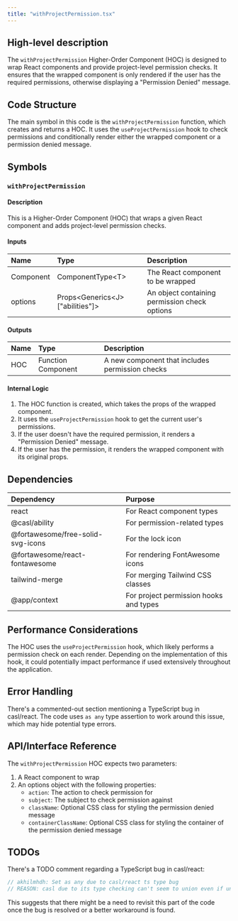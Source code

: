 ```yaml
---
title: "withProjectPermission.tsx"
---
```


## High-level description
The `withProjectPermission` Higher-Order Component (HOC) is designed to wrap React components and provide project-level permission checks. It ensures that the wrapped component is only rendered if the user has the required permissions, otherwise displaying a "Permission Denied" message.

## Code Structure
The main symbol in this code is the `withProjectPermission` function, which creates and returns a HOC. It uses the `useProjectPermission` hook to check permissions and conditionally render either the wrapped component or a permission denied message.

## Symbols

### `withProjectPermission`
#### Description
This is a Higher-Order Component (HOC) that wraps a given React component and adds project-level permission checks.

#### Inputs
| Name | Type | Description |
|:-----|:-----|:------------|
| Component | ComponentType&lt;T&gt; | The React component to be wrapped |
| options | Props&lt;Generics&lt;J&gt;["abilities"]&gt; | An object containing permission check options |

#### Outputs
| Name | Type | Description |
|:-----|:-----|:------------|
| HOC | Function Component | A new component that includes permission checks |

#### Internal Logic
1. The HOC function is created, which takes the props of the wrapped component.
2. It uses the `useProjectPermission` hook to get the current user's permissions.
3. If the user doesn't have the required permission, it renders a "Permission Denied" message.
4. If the user has the permission, it renders the wrapped component with its original props.

## Dependencies
| Dependency | Purpose |
|:-----------|:--------|
| react | For React component types |
| @casl/ability | For permission-related types |
| @fortawesome/free-solid-svg-icons | For the lock icon |
| @fortawesome/react-fontawesome | For rendering FontAwesome icons |
| tailwind-merge | For merging Tailwind CSS classes |
| @app/context | For project permission hooks and types |

## Performance Considerations
The HOC uses the `useProjectPermission` hook, which likely performs a permission check on each render. Depending on the implementation of this hook, it could potentially impact performance if used extensively throughout the application.

## Error Handling
There's a commented-out section mentioning a TypeScript bug in casl/react. The code uses `as any` type assertion to work around this issue, which may hide potential type errors.

## API/Interface Reference
The `withProjectPermission` HOC expects two parameters:
1. A React component to wrap
2. An options object with the following properties:
   - `action`: The action to check permission for
   - `subject`: The subject to check permission against
   - `className`: Optional CSS class for styling the permission denied message
   - `containerClassName`: Optional CSS class for styling the container of the permission denied message

## TODOs
There's a TODO comment regarding a TypeScript bug in casl/react:
```typescript
// akhilmhdh: Set as any due to casl/react ts type bug
// REASON: casl due to its type checking can't seem to union even if union intersection is applied
```
This suggests that there might be a need to revisit this part of the code once the bug is resolved or a better workaround is found.